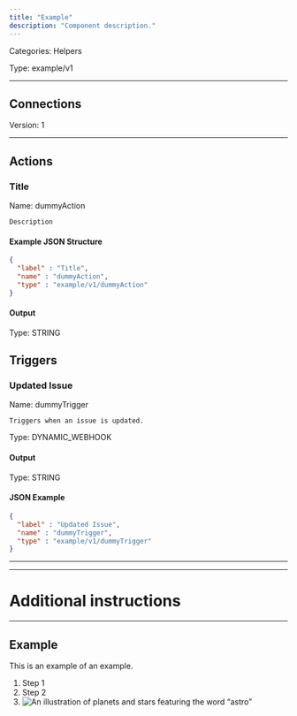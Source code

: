 ```yaml
---
title: "Example"
description: "Component description."
---
```



Categories: Helpers


Type: example/v1

<hr />



## Connections

Version: 1





<hr />



## Actions


### Title
Name: dummyAction

`Description`

#### Example JSON Structure
```json
{
  "label" : "Title",
  "name" : "dummyAction",
  "type" : "example/v1/dummyAction"
}
```

#### Output



Type: STRING










## Triggers


### Updated Issue
Name: dummyTrigger

`Triggers when an issue is updated.`

Type: DYNAMIC_WEBHOOK


#### Output



Type: STRING





#### JSON Example
```json
{
  "label" : "Updated Issue",
  "name" : "dummyTrigger",
  "type" : "example/v1/dummyTrigger"
}
```


<hr />

<hr />

# Additional instructions
<hr />

## Example

This is an example of an example. 

1. Step 1
2. Step 2
3. ![An illustration of planets and stars featuring the word “astro”](https://raw.githubusercontent.com/withastro/docs/main/public/default-og-image.png)
